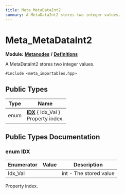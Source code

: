 ```yaml
---
title: Meta_MetaDataInt2
summary: A MetaDataInt2 stores two integer values. 
---
```


# Meta_MetaDataInt2

**Module:** **[Metanodes](../../modules/metanodes/index.mdx)** **/** **[Definitions](../../modules/metanodes/definitions.mdx)**

A MetaDataInt2 stores two integer values. 

`#include <meta_importables.hpp>`

## Public Types

| Type           | Name           |
| -------------- | -------------- |
| enum| **[IDX](#enum-idx)** \{ Idx_Val \}<br />Property index.  |

## Public Types Documentation

### enum IDX

| Enumerator | Value | Description |
| ---------- | ----- | ----------- |
| Idx_Val | | int - The stored value   |

Property index. 
